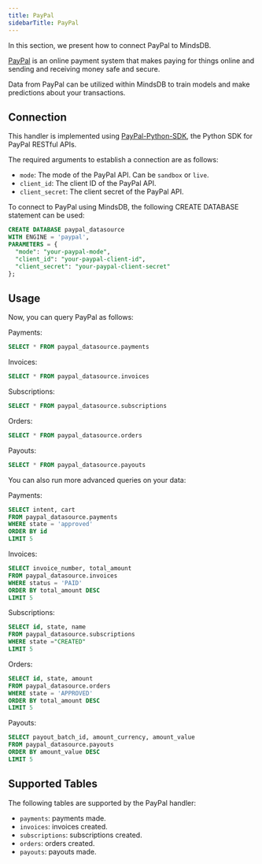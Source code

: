 ```yaml
---
title: PayPal
sidebarTitle: PayPal
---
```


In this section, we present how to connect PayPal to MindsDB.

[PayPal](https://www.bankrate.com/finance/credit-cards/guide-to-using-paypal/) is an online payment system that makes paying for things online and sending and receiving money safe and secure.

Data from PayPal can be utilized within MindsDB to train models and make predictions about your transactions.

## Connection

This handler is implemented using [PayPal-Python-SDK](https://github.com/paypal/PayPal-Python-SDK), the Python SDK for PayPal RESTful APIs.

The required arguments to establish a connection are as follows:

* `mode`: The mode of the PayPal API. Can be `sandbox` or `live`.
* `client_id`: The client ID of the PayPal API.
* `client_secret`: The client secret of the PayPal API.

To connect to PayPal using MindsDB, the following CREATE DATABASE statement can be used:

```sql
CREATE DATABASE paypal_datasource
WITH ENGINE = 'paypal',
PARAMETERS = {
  "mode": "your-paypal-mode",
  "client_id": "your-paypal-client-id",
  "client_secret": "your-paypal-client-secret"
};
```

## Usage

Now, you can query PayPal as follows:

Payments: 
```sql
SELECT * FROM paypal_datasource.payments
```

Invoices: 
```sql
SELECT * FROM paypal_datasource.invoices
```

Subscriptions:
```sql
SELECT * FROM paypal_datasource.subscriptions
```

Orders:
```sql
SELECT * FROM paypal_datasource.orders
```

Payouts:
```sql
SELECT * FROM paypal_datasource.payouts
```

You can also run more advanced queries on your data:

Payments: 
```sql
SELECT intent, cart
FROM paypal_datasource.payments
WHERE state = 'approved'
ORDER BY id
LIMIT 5
```

Invoices: 
```sql
SELECT invoice_number, total_amount
FROM paypal_datasource.invoices
WHERE status = 'PAID'
ORDER BY total_amount DESC
LIMIT 5
```

Subscriptions:
```sql
SELECT id, state, name 
FROM paypal_datasource.subscriptions 
WHERE state ="CREATED" 
LIMIT 5
```

Orders:
```sql
SELECT id, state, amount 
FROM paypal_datasource.orders 
WHERE state = 'APPROVED'
ORDER BY total_amount DESC
LIMIT 5
```

Payouts:
```sql
SELECT payout_batch_id, amount_currency, amount_value
FROM paypal_datasource.payouts
ORDER BY amount_value DESC
LIMIT 5
```

## Supported Tables

The following tables are supported by the PayPal handler:

* `payments`: payments made.
* `invoices`: invoices created.
* `subscriptions`: subscriptions created.
* `orders`: orders created.
* `payouts`: payouts made.